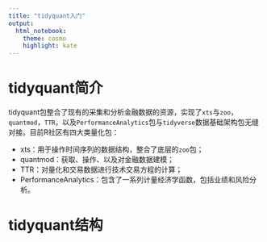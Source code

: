 ```yaml
---
title: "tidyquant入门"
output: 
  html_notebook:
    theme: cosmo
    highlight: kate
---
```


# tidyquant简介

tidyquant包整合了现有的采集和分析金融数据的资源，实现了`xts`与`zoo`，`quantmod`，`TTR`，以及`PerformanceAnalytics`包与`tidyverse`数据基础架构包无缝对接。目前R社区有四大类量化包：
 
* xts：用于操作时间序列的数据结构，整合了底层的`zoo`包；
* quantmod：获取、操作、以及对金融数据建模；
* TTR：对量化和交易数据进行技术交易方程的计算；
* PerformanceAnalytics：包含了一系列计量经济学函数，包括业绩和风险分析。

# tidyquant结构
